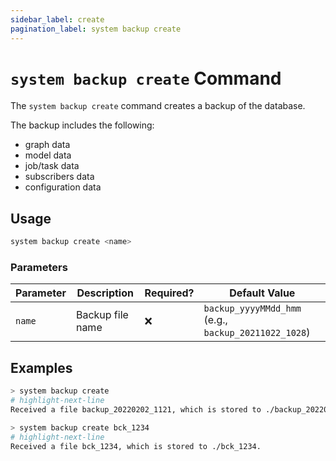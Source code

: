 ```yaml
---
sidebar_label: create
pagination_label: system backup create
---
```


# `system backup create` Command

The `system backup create` command creates a backup of the database.

The backup includes the following:

- graph data
- model data
- job/task data
- subscribers data
- configuration data

## Usage

```bash
system backup create <name>
```

### Parameters

| Parameter | Description      | Required? | Default Value                                        |
| --------- | ---------------- | --------- | ---------------------------------------------------- |
| `name`    | Backup file name | ❌        | `backup_yyyyMMdd_hmm` (e.g., `backup_20211022_1028`) |

## Examples

```bash title="Create a backup without an explicit name"
> system backup create
# highlight-next-line
Received a file backup_20220202_1121, which is stored to ./backup_20220202_1121.
```

```bash title="Create a backup with a specific name"
> system backup create bck_1234
# highlight-next-line
Received a file bck_1234, which is stored to ./bck_1234.
```
